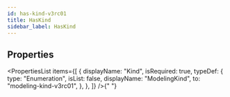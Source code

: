 ```yaml
---
id: has-kind-v3rc01
title: HasKind
sidebar_label: HasKind
---
```



## Properties

<PropertiesList
  items={[
    {
      displayName: "Kind",
      isRequired: true,
      typeDef: {
        type: "Enumeration",
        isList: false,
        displayName: "ModelingKind",
        to: "modeling-kind-v3rc01",
      },
    },
  ]}
/>{" "}
